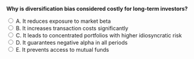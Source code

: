 ::: {.question-block}

<form onsubmit="event.preventDefault(); checkAnswer('module5_mcq_q89')" data-correct-answer="C">
<strong style="display: block;">Why is diversification bias considered costly for long-term investors?</strong>

<label><input type="radio" name="module5_mcq_q89" value="A"> A. It reduces exposure to market beta</label><br>
<label><input type="radio" name="module5_mcq_q89" value="B"> B. It increases transaction costs significantly</label><br>
<label><input type="radio" name="module5_mcq_q89" value="C"> C. It leads to concentrated portfolios with higher idiosyncratic risk</label><br>
<label><input type="radio" name="module5_mcq_q89" value="D"> D. It guarantees negative alpha in all periods</label><br>
<label><input type="radio" name="module5_mcq_q89" value="E"> E. It prevents access to mutual funds</label><br>
</form>

<div id="feedback-module5_mcq_q89" class="feedback" data-status="" style="display:none;">
✅ Correct: C. Diversification bias, like familiarity bias, leaves investors exposed to idiosyncratic risk that could have been diversified away.
</div>

:::
